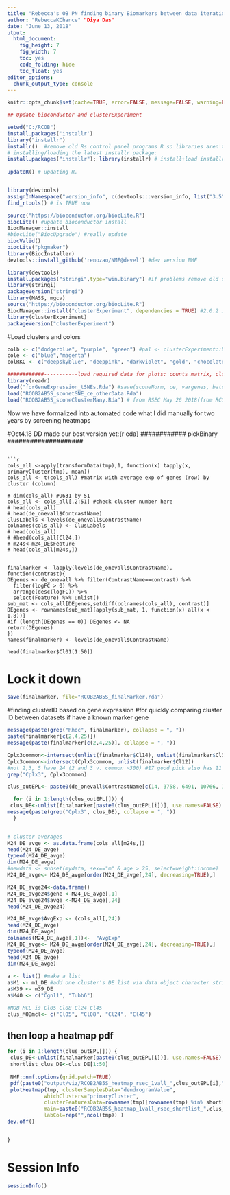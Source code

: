 ```yaml
---
title: "Rebecca's OB PN finding binary Biomarkers between data iterations"
author: "RebeccaKChance" "Diya Das"
date: "June 13, 2018"
utput:
  html_document:
    fig_height: 7
    fig_width: 7
    toc: yes
    code_folding: hide
    toc_float: yes
editor_options:
  chunk_output_type: console
---
```

```r
knitr::opts_chunk$set(cache=TRUE, error=FALSE, message=FALSE, warning=FALSE)

## Update bioconductor and clusterExperiment

setwd("C:/RCOB")
install.packages('installr')
library("installr")
installr()  #remove old Rs control panel programs R so libraries aren't confused
# installing/loading the latest installr package:
install.packages("installr"); library(installr) # install+load installr
 
updateR() # updating R.


library(devtools)
assignInNamespace("version_info", c(devtools:::version_info, list("3.5" = list(version_min = "3.3.0", version_max = "99.99.99", path = "bin"))), "devtools")
find_rtools() # is TRUE now

source("https://bioconductor.org/biocLite.R")
biocLite() #update bioconductor install
BiocManager::install
#biocLite("BiocUpgrade") #really update
biocValid()  
biocLite("pkgmaker")
library(BiocInstaller)
devtools::install_github('renozao/NMF@devel') #dev version NMF

library(devtools)
install.packages("stringi",type="win.binary") #if problems remove old documents>R>3.5>lib
library(stringi)
packageVersion("stringi")
library(MASS, mgcv)
source("https://bioconductor.org/biocLite.R")
BiocManager::install("clusterExperiment", dependencies = TRUE) #2.0.2 June 2018 #2.1.6 Oct 2018
library(clusterExperiment)
packageVersion("clusterExperiment")
```
#Load clusters and colors
```r
colb <- c("dodgerblue", "purple", "green") #pal <- clusterExperiment::bigPalette
cole <- c("blue","magenta")
colRKC <- c("deepskyblue", "deeppink", "darkviolet", "gold", "chocolate4", "pink", "darkorange2", "chartreuse3", "slategray2", "firebrick3")

############-----------load required data for plots: counts matrix, clusterExperiment object for heatmaps, cluster vector, qc data
library(readr)
load("forGeneExpression_tSNEs.Rda") #save(sconeNorm, ce, vargenes, batch, expt, resolution, tsne_scone, scone50_cl, z_cl, qc, file="forGeneExpression_tSNEs.Rda")
load("RCOB2AB5S_sconetSNE_ce_otherData.Rda")
load("RCOB2AB5S_sconeClusterMany.Rda") # from RSEC May 26 2018(from RCOB2AB5S_cluster.R)  #cl

```

Now we have formalized into automated code what I did manually for two years by screening heatmaps

#Oct4.18 DD made our best version yet:{r eda}
############ pickBinary ####################

```

```r
cols_all <-apply(transformData(tmp),1, function(x) tapply(x, primaryCluster(tmp), mean))
cols_all <- t(cols_all) #matrix with average exp of genes (row) by cluster (column)

# dim(cols_all) #9631 by 51
cols_all <- cols_all[,2:51] #check cluster number here
# head(cols_all)
# head(de_onevall$ContrastName)
ClusLabels <-levels(de_onevall$ContrastName)
colnames(cols_all) <- ClusLabels
# head(cols_all)
# #head(cols_all[Cl24,])
# m24s<-m24_DE$Feature
# head(cols_all[m24s,])


finalmarker <- lapply(levels(de_onevall$ContrastName), function(contrast){
DEgenes <- de_onevall %>% filter(ContrastName==contrast) %>% 
  filter(logFC > 0) %>%
  arrange(desc(logFC)) %>% 
  select(Feature) %>% unlist()
sub_mat <- cols_all[DEgenes,setdiff(colnames(cols_all), contrast)]
DEgenes <- rownames(sub_mat)[apply(sub_mat, 1, function(x) all(x < 1.8))]
#if (length(DEgenes == 0)) DEgenes <- NA
return(DEgenes)
})
names(finalmarker) <- levels(de_onevall$ContrastName)

head(finalmarker$Cl01[1:50])
```
# Lock it down
```r
save(finalmarker, file="RCOB2AB5S_finalMarker.rda")
```


#finding clusterID based on gene expression
#for quickly comparing cluster ID between datasets if have a known marker gene

```r
message(paste(grep("Rhoc", finalmarker), collapse = ", ")) 
paste(finalmarker[c(2,4,25)])
message(paste(finalmarker[c(2,4,25)], collapse = ", "))

Cplx3common<-intersect(unlist(finalmarker$Cl14), unlist(finalmarker$Cl35))
Cplx3common<-intersect(Cplx3common, unlist(finalmarker$Cl12))
#not 2,3, 5 have 24 (2 and 3 v. common ~300) #17 good pick also has 11
grep("Cplx3", Cplx3common)

clus_outEPL<- paste0(de_onevall$ContrastName[c(14, 3758, 6491, 10766, 13074, 14250, 16575, 18018, 21616, 21916, 22273, 22626, 25652, 25928, 27360, 27950, 31971, 37677, 39313, 44976, 46008, 47747, 53406, 54788, 62600, 63499, 64100)])

  for (i in 1:length(clus_outEPL[])) {
 clus_DE<-unlist(finalmarker[paste0(clus_outEPL[i])], use.names=FALSE)
message(paste(grep("Cplx3", clus_DE), collapse = ", "))
  }


# cluster averages 
M24_DE_avge <- as.data.frame(cols_all[m24s,])
head(M24_DE_avge)
typeof(M24_DE_avge)
dim(M24_DE_avge)
#newdata <- subset(mydata, sex=="m" & age > 25, select=weight:income)
M24_DE_avge<- M24_DE_avge[order(M24_DE_avge[,24], decreasing=TRUE),]

M24_DE_avge24<-data.frame()
M24_DE_avge24$gene <-M24_DE_avge[,1]
M24_DE_avge24$avge <-M24_DE_avge[,24]
head(M24_DE_avge24)

M24_DE_avge$AvgExp <- (cols_all[,24])
head(M24_DE_avge)
dim(M24_DE_avge)
colnames(M24_DE_avge[,1])<-  "AvgExp"
M24_DE_avge<- M24_DE_avge[order(M24_DE_avge[,24], decreasing=TRUE),]
typeof(M24_DE_avge)
head(M24_DE_avge)
dim(M24_DE_avge)
  
a <- list() #make a list
a$M1 <- m1_DE #add one cluster's DE list via data object character string
a$M39 <- m39_DE
a$M40 <- c("Cgnl1", "Tubb6")

#MOB MCL is Cl05 Cl08 Cl24 Cl45
clus_MOBmcl<- c("Cl05", "Cl08", "Cl24", "Cl45")
```

## then loop a heatmap pdf
```r
for (i in 1:length(clus_outEPL[])) {
 clus_DE<-unlist(finalmarker[paste0(clus_outEPL[i])], use.names=FALSE)
 shortlist_clus_DE<-clus_DE[1:50]
  
 NMF::nmf.options(grid.patch=TRUE)
 pdf(paste0("output/viz/RCOB2AB5S_heatmap_rsec_1vall_",clus_outEPL[i],".pdf"), height=8.5, width=11)
 plotHeatmap(tmp, clusterSamplesData="dendrogramValue",
            whichClusters="primaryCluster", 
            clusterFeaturesData=rownames(tmp)[rownames(tmp) %in% shortlist_clus_DE],  fontsize=8,
            main=paste0("RCOB2AB5S_heatmap_1vall_rsec_shortlist_",clus_outEPL[i],"_DE"), breaks=.99 ,  
            labCol=rep("",ncol(tmp)) )
dev.off()


}

```

# Session Info

```r
sessionInfo()
```
